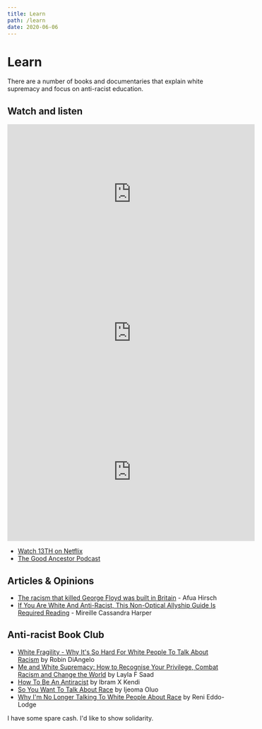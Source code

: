 ```yaml
---
title: Learn
path: /learn
date: 2020-06-06
---
```



<Layout>
<SEO title="Learn Anti-Racism" />

# Learn

There are a number of books and documentaries that explain white supremacy
and focus on anti-racist education.

## Watch and listen

<div>
    <iframe
        title="What happens when I try to talk race with white people"
        width="560"
        height="315"
        src="https://www.youtube.com/embed/1SynR1NYcpo"
        frameBorder="0"
        allow="accelerometer; autoplay; encrypted-media; gyroscope; picture-in-picture"
        allowFullScreen=""
    >
    </iframe>
</div>

<div>
    <iframe
        title="13TH | official trailer (2016) Netflix"
        width="560"
        height="315"
        src="https://www.youtube.com/embed/K6IXQbXPO3I"
        frameBorder="0"
        allow="accelerometer; autoplay; encrypted-media; gyroscope; picture-in-picture"
        allowFullScreen=""
    >
    </iframe>
</div>

<div>
    <iframe
        title="Explained | Racial Wealth Gap | FULL EPISODE"
        width="560"
        height="315"
        src="https://www.youtube.com/embed/Mqrhn8khGLM"
        frameBorder="0"
        allow="accelerometer; autoplay; encrypted-media; gyroscope; picture-in-picture"
        allowFullScreen=""
    >
    </iframe>
</div>

- [Watch 13TH on Netflix](https://www.netflix.com/gb/title/80091741)
- [The Good Ancestor Podcast](http://laylafsaad.com/good-ancestor-podcast)

## Articles &amp; Opinions

- [The racism that killed George Floyd was built in Britain](https://www.theguardian.com/commentisfree/2020/jun/03/racism-george-floyd-britain-america-uk-black-people#maincontent) - Afua Hirsch
- [If You Are White And Anti-Racist, This Non-Optical Allyship Guide Is Required Reading](https://www.vogue.co.uk/arts-and-lifestyle/article/non-optical-ally-guide) - Mireille Cassandra Harper

## Anti-racist Book Club
- [White Fragility - Why It's So Hard For White People To Talk About
Racism](https://www.hive.co.uk/Product/Robin-DiAngelo/White-Fragility--Why-Its-So-Hard-for-White-People-to-Talk-About-Racism/23286943) by Robin DiAngelo
- [Me and White Supremacy: How to Recognise Your Privilege, Combat Racism and Change the World](https://www.hive.co.uk/Product/Layla-Saad/Me-and-White-Supremacy--How-to-Recognise-Your-Privilege-C/24440368) by Layla F Saad
- [How To Be An Antiracist](https://www.hive.co.uk/Product/Ibram-X-Kendi/How-To-Be-an-Antiracist/23804402) by Ibram X Kendi
- [So You Want To Talk About Race](https://www.hive.co.uk/Product/Ijeoma-Oluo/So-You-Want-to-Talk-About-Race/24581698) by Ijeoma Oluo
- [Why I'm No Longer Talking To White People About Race](https://www.hive.co.uk/Product/Reni-Eddo-Lodge/Why-Im-No-Longer-Talking-to-White-People-About-Race--The-/21140288) by Reni Eddo-Lodge

<div className="mt-6 flex space-x-4">
    <Link to="/donate" class="flex-initial rounded-lg bg-white text-purple p-3 no-underline">
    I have some spare cash.
    </Link>
    <Link to="/amplify" class="flex-initial rounded-lg bg-white text-purple p-3 no-underline">
    I'd like to show solidarity.
    </Link>
</div>
</Layout>
